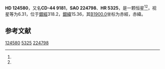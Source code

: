 {{Starbox begin
| name = HD 124580
}}
{{Starbox observe
| epoch = [[J2000.0|J2000.0]]
| constell = {{星座名待查}}<ref name=SIMBAD>{{cite web
 | url=http://simbad.u-strasbg.fr/simbad/sim-id?Ident=HR+5325
 | title=Pulsating variable Star
 | publisher=Centre de Données astronomiques de Strasbourg
 | work=SIMBAD
 | accessdate=2012-07-13
 | archive-date=2016-03-19
 | archive-url=https://web.archive.org/web/20160319004711/http://simbad.u-strasbg.fr/simbad/sim-id?Ident=HR+5325
 | dead-url=no
 }}</ref><ref name=DATA>{{cite web
 | url=http://vizier.u-strasbg.fr/viz-bin/VizieR-5?-out.add=.&-source=5050&-corr=PK=HR&-out.max=9999&HR=5325
 | title=VizieR Detailed Page
 | accessdate=2012-07-13
 | archive-date=2019-02-16
 | archive-url=https://web.archive.org/web/20190216082341/http://vizier.u-strasbg.fr/viz-bin/VizieR-5?-out.add=.&-source=5050&-corr=PK=HR&-out.max=9999&HR=5325
 | dead-url=no
 }}</ref>
| 星官 = 
| ra = {{RA|14|15|38.8}}<ref name=SIMBAD /><ref name=DATA />
| dec = {{DEC|-45|0|3}}<ref name=SIMBAD /><ref name=DATA />
| appmag_v = 6.31<ref name=SIMBAD /><ref name=DATA />
}}
{{Starbox character
| class = F9V<ref name=SIMBAD /><ref name=DATA />
| b-v = 0.6<ref name=SIMBAD /><ref name=DATA />
| u-b = <ref name=SIMBAD /><ref name=DATA />
| r-i = <ref name=SIMBAD /><ref name=DATA />
| variable = 
}}
{{Starbox astrometry
| radial_v = 
| prop_mo_ra = 3
| parallax = 
| p_error = 
}}
{{Starbox catalog
| names =CD-44 9181，[[SAO星表|SAO]] 224798，[[HD星表|HD]] 124580，[[HR星表|HR]] 5325}}
{{Starbox reference |Simbad=HR+5325}}
{{Starbox end}}

'''HD 124580'''，又名'''CD-44 9181'''，'''SAO 224798'''、'''HR 5325'''，是一颗恒星<ref name=SIMBAD /><ref name=DATA />，视星等为6.31，位于[[銀道座標系|銀經]]318.2，[[銀道座標系|銀緯]]15.36，其[[B1900.0|B1900.0]]坐标为赤經{{RA|14|9|17.6}}，赤緯{{DEC|-44|15.36|50}}。

== 参考文献 ==
{{reflist}}

{{star-stub}}

[[Category:HD和HDE天體|124580]]
[[Category:HR天體|5325]]
[[Category:SAO天體|224798]]